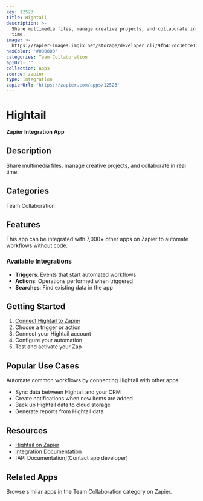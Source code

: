 ```yaml
---
key: 12523
title: Hightail
description: >-
  Share multimedia files, manage creative projects, and collaborate in real
  time.
image: >-
  https://zapier-images.imgix.net/storage/developer_cli/9fb412dc3ebce1d89a613d4dc7e36587_3.png?auto=format%2Ccompress&ixlib=python-3.0.0&q=50
hexColor: '#000000'
categories: Team Collaboration
apiUrl: ''
collection: Apps
source: zapier
type: Integration
zapierUrl: 'https://zapier.com/apps/12523'
---
```

# Hightail

**Zapier Integration App**

## Description

Share multimedia files, manage creative projects, and collaborate in real time.

## Categories

Team Collaboration

## Features

This app can be integrated with 7,000+ other apps on Zapier to automate workflows without code.

### Available Integrations

- **Triggers**: Events that start automated workflows
- **Actions**: Operations performed when triggered
- **Searches**: Find existing data in the app

## Getting Started

1. [Connect Hightail to Zapier](https://zapier.com/apps/12523)
2. Choose a trigger or action
3. Connect your Hightail account
4. Configure your automation
5. Test and activate your Zap

## Popular Use Cases

Automate common workflows by connecting Hightail with other apps:

- Sync data between Hightail and your CRM
- Create notifications when new items are added
- Back up Hightail data to cloud storage
- Generate reports from Hightail data

## Resources

- [Hightail on Zapier](https://zapier.com/apps/12523)
- [Integration Documentation](https://zapier.com/apps/12523/integrations)
- [API Documentation](Contact app developer)

## Related Apps

Browse similar apps in the Team Collaboration category on Zapier.
